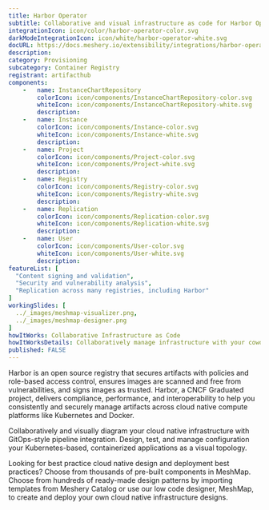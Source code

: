 ```yaml
---
title: Harbor Operator
subtitle: Collaborative and visual infrastructure as code for Harbor Operator
integrationIcon: icon/color/harbor-operator-color.svg
darkModeIntegrationIcon: icon/white/harbor-operator-white.svg
docURL: https://docs.meshery.io/extensibility/integrations/harbor-operator
description: 
category: Provisioning
subcategory: Container Registry
registrant: artifacthub
components: 
	-	name: InstanceChartRepository
		colorIcon: icon/components/InstanceChartRepository-color.svg
		whiteIcon: icon/components/InstanceChartRepository-white.svg
		description: 
	-	name: Instance
		colorIcon: icon/components/Instance-color.svg
		whiteIcon: icon/components/Instance-white.svg
		description: 
	-	name: Project
		colorIcon: icon/components/Project-color.svg
		whiteIcon: icon/components/Project-white.svg
		description: 
	-	name: Registry
		colorIcon: icon/components/Registry-color.svg
		whiteIcon: icon/components/Registry-white.svg
		description: 
	-	name: Replication
		colorIcon: icon/components/Replication-color.svg
		whiteIcon: icon/components/Replication-white.svg
		description: 
	-	name: User
		colorIcon: icon/components/User-color.svg
		whiteIcon: icon/components/User-white.svg
		description: 
featureList: [
  "Content signing and validation",
  "Security and vulnerability analysis",
  "Replication across many registries, including Harbor"
]
workingSlides: [
  ../_images/meshmap-visualizer.png,
  ../_images/meshmap-designer.png
]
howItWorks: Collaborative Infrastructure as Code
howItWorksDetails: Collaboratively manage infrastructure with your coworkers synchronously sharing the same designs.
published: FALSE
---
```

<p>
Harbor is an open source registry that secures artifacts with policies and role-based access control, ensures images are scanned and free from vulnerabilities, and signs images as trusted. Harbor, a CNCF Graduated project, delivers compliance, performance, and interoperability to help you consistently and securely manage artifacts across cloud native compute platforms like Kubernetes and Docker.
</p>
<p>
    Collaboratively and visually diagram your cloud native infrastructure with GitOps-style pipeline integration. Design, test, and manage configuration your Kubernetes-based, containerized applications as a visual topology.
</p>
<p>
    Looking for best practice cloud native design and deployment best practices? Choose from thousands of pre-built components in MeshMap. Choose from hundreds of ready-made design patterns by importing templates from Meshery Catalog or use our low code designer, MeshMap, to create and deploy your own cloud native infrastructure designs.
</p>
